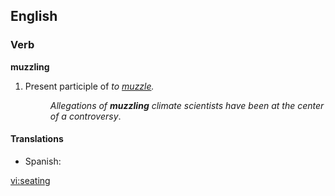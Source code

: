 ==English==
===Verb===
'''muzzling'''

# Present participle of ''to [[muzzle]].''
#:''Allegations of '''muzzling''' climate scientists have been at the center of a controversy''.

==== Translations ====
{{trans-top|Present participle of to muzzle}}
{{trans-mid}}
*Spanish: {{t|es|embozamiento}}
{{trans-bottom}}

[[vi:seating]]